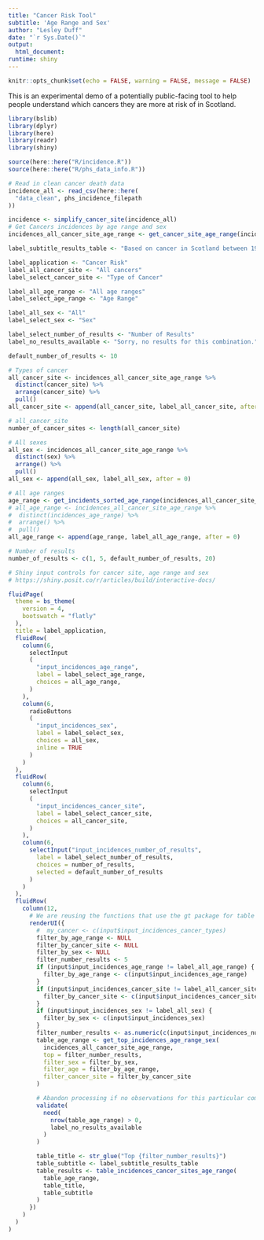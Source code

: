```yaml
---
title: "Cancer Risk Tool"
subtitle: 'Age Range and Sex'
author: "Lesley Duff"
date: "`r Sys.Date()`"
output: 
  html_document: 
runtime: shiny
---
```

```r
knitr::opts_chunk$set(echo = FALSE, warning = FALSE, message = FALSE)
```
This is an experimental demo of a potentially public-facing tool to help people understand which cancers they are more at risk of in Scotland.

```r
library(bslib)
library(dplyr)
library(here)
library(readr)
library(shiny)
```

```r
source(here::here("R/incidence.R"))
source(here::here("R/phs_data_info.R"))
```
```r
# Read in clean cancer death data
incidence_all <- read_csv(here::here(
  "data_clean", phs_incidence_filepath
))

incidence <- simplify_cancer_site(incidence_all)
# Get Cancers incidences by age range and sex
incidences_all_cancer_site_age_range <- get_cancer_site_age_range(incidence)
```

```r
label_subtitle_results_table <- "Based on cancer in Scotland between 1997 and 2021"

label_application <- "Cancer Risk"
label_all_cancer_site <- "All cancers"
label_select_cancer_site <- "Type of Cancer"

label_all_age_range <- "All age ranges"
label_select_age_range <- "Age Range"

label_all_sex <- "All"
label_select_sex <- "Sex"

label_select_number_of_results <- "Number of Results"
label_no_results_available <- "Sorry, no results for this combination."

default_number_of_results <- 10

# Types of cancer
all_cancer_site <- incidences_all_cancer_site_age_range %>%
  distinct(cancer_site) %>%
  arrange(cancer_site) %>%
  pull()
all_cancer_site <- append(all_cancer_site, label_all_cancer_site, after = 0)

# all_cancer_site
number_of_cancer_sites <- length(all_cancer_site)

# All sexes
all_sex <- incidences_all_cancer_site_age_range %>%
  distinct(sex) %>%
  arrange() %>%
  pull()
all_sex <- append(all_sex, label_all_sex, after = 0)

# All age ranges
age_range <- get_incidents_sorted_age_range(incidences_all_cancer_site_age_range)
# all_age_range <- incidences_all_cancer_site_age_range %>%
#  distinct(incidences_age_range) %>%
#  arrange() %>%
#  pull()
all_age_range <- append(age_range, label_all_age_range, after = 0)

# Number of results
number_of_results <- c(1, 5, default_number_of_results, 20)
```


```r
# Shiny input controls for cancer site, age range and sex
# https://shiny.posit.co/r/articles/build/interactive-docs/

fluidPage(
  theme = bs_theme(
    version = 4,
    bootswatch = "flatly"
  ),
  title = label_application,
  fluidRow(
    column(6,
      selectInput
      (
        "input_incidences_age_range",
        label = label_select_age_range,
        choices = all_age_range,
      )
    ),
    column(6,
      radioButtons
      (
        "input_incidences_sex",
        label = label_select_sex,
        choices = all_sex,
        inline = TRUE
      )
    )
  ),
  fluidRow(
    column(6,
      selectInput
      (
        "input_incidences_cancer_site",
        label = label_select_cancer_site,
        choices = all_cancer_site,
      )
    ),
    column(6,
      selectInput("input_incidences_number_of_results",
        label = label_select_number_of_results,
        choices = number_of_results,
        selected = default_number_of_results
      )
    )
  ),
  fluidRow(
    column(12,
      # We are reusing the functions that use the gt package for table output
      renderUI({
        #  my_cancer <- c(input$input_incidences_cancer_types)
        filter_by_age_range <- NULL
        filter_by_cancer_site <- NULL
        filter_by_sex <- NULL
        filter_number_results <- 5
        if (input$input_incidences_age_range != label_all_age_range) {
          filter_by_age_range <- c(input$input_incidences_age_range)
        }
        if (input$input_incidences_cancer_site != label_all_cancer_site) {
          filter_by_cancer_site <- c(input$input_incidences_cancer_site)
        }
        if (input$input_incidences_sex != label_all_sex) {
          filter_by_sex <- c(input$input_incidences_sex)
        }
        filter_number_results <- as.numeric(c(input$input_incidences_number_of_results))
        table_age_range <- get_top_incidences_age_range_sex(
          incidences_all_cancer_site_age_range,
          top = filter_number_results,
          filter_sex = filter_by_sex,
          filter_age = filter_by_age_range,
          filter_cancer_site = filter_by_cancer_site
        )

        # Abandon processing if no observations for this particular combination
        validate(
          need(
            nrow(table_age_range) > 0,
            label_no_results_available
          )
        )

        table_title <- str_glue("Top {filter_number_results}")
        table_subtitle <- label_subtitle_results_table
        table_results <- table_incidences_cancer_sites_age_range(
          table_age_range,
          table_title,
          table_subtitle
        )
      })
    )
  )
)
```
